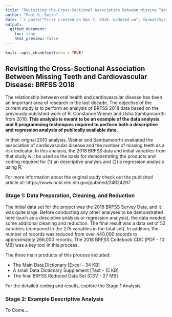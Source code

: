 ---
title: "Revisiting the Cross-Sectional Association Between Missing Teeth and Cardiovascular Disease: BRFSS 2018"
author: "Paul G. Smith"
date: '`r paste("First created on Nov 7, 2019. Updated on", format(Sys.Date(),"%b %d, %Y"))`'
output: 
  github_document:
    toc: true
    html_preview: false
---

```{r setup, include=FALSE}
knitr::opts_chunk$set(echo = TRUE)
```


## Revisiting the Cross-Sectional Association Between Missing Teeth and Cardiovascular Disease: BRFSS 2018

The relationship between oral health and cardiovascular disease has been an important area of research in the last decade. The objective of the current study is to perform an analysis of BRFSS 2018 data based on the previously published work of R. Constance Wiener and Usha Sambamoorthi from 2010. **This analysis is meant to be an example of the data analysis and R programming techniques required to perform both a descriptive and regression analysis of publically available data.**

In their orignal 2010 analysis, Weiner and Sambamoorth evaluated the association of cardiovascular disease and the number of missing teeth as a risk indicator. In this analysis, the 2018 BRFSS data and initial variables from that study will be used as the basis for demonstrating the products and coding required for (1) an descriptive analysis and (2) a regression analysis using R.

For more information about the original study check out the published article at: https://www.ncbi.nlm.nih.gov/pubmed/24624297

### Stage 1: Data Preparation, Cleaning, and Reduction

The initial data set for the project was the 2018 BRFSS Survey Data, and it was quite large. Before conducting any other analyses to be demonstrated here (such as a desciptive analysis or regression analysis), the data needed some additonal cleaning and reduction. The final result was a data set of 52 variables (compared to the 275 variables in the total set). In addition, the number of records was reduced from over 440,000 records to approximately 266,000 records. The 2018 BRFSS Codebook CDC [PDF - 10 MB] was a key tool in this process.

The three main products of this process included:

- The Main Data Dictionary [Excel - 34 KB]
- A small Data Dictionary Supplement [Text - 15 KB]
- The final BRFSS Reduced Data Set [CSV - 27 MB]

For the detailed coding and results, explore the Stage 1 Analysis.

### Stage 2: Example Descriptive Analysis

To Come…